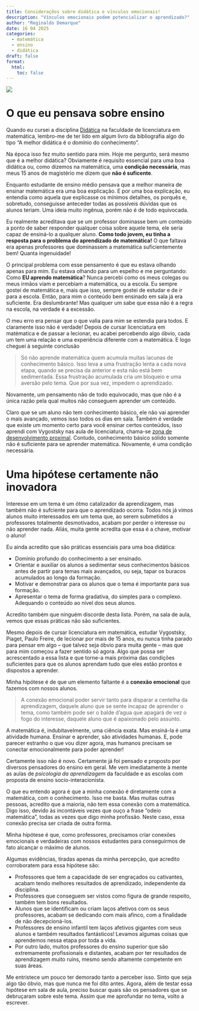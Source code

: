 ```yaml
---
title: Consideraçẽos sobre didática e vínculos emocionais!
description: "Vínculos emocionais podem potencializar o aprendizado?"
author: "Reginaldo Demarque"
date: 16 04 2025
categories:
  - matemática
  - ensino
  - didática
draft: false
format:
  html:
    toc: false
---
```


![](child-and-school.jpg)

# O que eu pensava sobre ensino

Quando eu cursei a disciplina [Didática](https://www3.dti.ufv.br/dti/catalogo/programa-analitico/62963) na faculdade de licenciatura em matemática, lembro-me de ter lido em algum livro da bibliografia algo do tipo  "A melhor didática é o domínio do conhecimento".

Na época isso fez muito sentido para mim. Hoje me pergunto, será mesmo que é a melhor didática? Obviamente é requisito  essencial para uma boa didática ou, como dizemos na matemática, uma **condição necessária**, mas meus 15 anos de magistério me dizem que **não é suficente**. 

Enquanto estudante de ensino médio pensava que a melhor maneira de ensinar matemática era uma boa explicação. E por uma boa explicação, eu entendia como aquela que explicasse os mínimos detalhes, os porquês e, sobretudo,  conseguisse anteceder todas as possíveis dúvidas que os alunos teriam. Uma ideia muito ingênua, porém não é de todo equivocada. 

Eu realmente acreditava que se um professor dominasse bem um conteúdo a ponto de saber responder qualquer coisa sobre aquele tema, ele seria capaz de ensiná-lo a qualquer aluno. **Como todo jovem, eu tinha a resposta para o problema do aprendizado de matemática!** O que faltava era apenas professores que dominassem a matemática suficientemente bem! Quanta ingenuidade!

O principal problema com esse pensamento é que eu estava olhando apenas para mim. Eu estava olhando para um espelho e me perguntando: Como **EU aprendo matemática**? Nunca percebi como os meus colegas ou meus irmãos viam e percebiam a matemática, ou a escola. Eu sempre gostei de matemática e, mais que isso, sempre gostei de estudar e de ir para a escola. Então, para mim o conteúdo bem ensinado em sala já era suficiente. Era deslumbrante! Mas qualquer um sabe que essa não é a regra na escola, na verdade é a excessão. 

O meu erro era pensar que o que valia para mim se estendia  para todos. E claramente isso não é verdade! 
Depois de cursar licenciatura em matématica e de passar a lecionar, eu acabei percebendo algo óbvio, cada um tem uma relação e uma experiência diferente com a matemática. E logo cheguei à seguinte conclusão 

> Só não aprende matemática quem acumula muitas lacunas de conhecimento básico. Isso leva a uma frustração lenta a cada nova etapa, quando se precisa da anterior e esta não está bem sedimentada. Essa frustração acumulada cria um bloqueio e uma aversão pelo tema. Que por sua vez, impedem o aprendizado. 

Novamente, um pensamento não de todo equivocado, mas que não é a única razão pela qual muitos não conseguem aprender um conteúdo. 

Claro que se um aluno não tem conhecimento básico, ele não vai aprender o mais avançado, vemos isso todos os dias em sala. Também é verdade que existe um momento certo para você ensinar certos conteúdos, isso aprendi com Vygostsky nas aula de licenciatura, chama-se [zona de desenvolvimento proximal](https://pt.wikipedia.org/wiki/Zona_de_desenvolvimento_proximal). Contudo, conhecimento básico sólido somente não é suficiente para se aprender matemática. Novamente, é uma condição necessária.



# Uma hipótese certamente não inovadora

Interesse em um tema é um ótmo catalizador da aprendizagem, mas também não é sufciente para que o aprendizado ocorra. Todos nós já vimos alunos muito interessados em um tema que, ao serem submetidos a professores totalmente desmotivados, acabam por perder o interesse ou não aprender nada. Aliás, muita gente acredita que essa é a chave, motivar o aluno!

Eu ainda acredito que são práticas essenciais para uma boa didática:

 - Domínio profundo do conhecimento a ser ensinado. 
 - Orientar e auxiliar os alunos a sedimentar seus conhecimentos básicos antes de partir para temas mais avançados, ou seja, tapar os buracos acumulados ao longo da formação.
 - Motivar e demonstrar para os alunos que o tema é importante para sua formação. 
 - Apresentar o tema de forma gradativa, do simples para o complexo. Adequando o conteúdo ao nível dos seus alunos. 
 
Acredito também que ninguém discorde desta lista. Porém, na sala de aula, vemos que essas práticas não são suficientes. 

Mesmo depois de cursar licenciatura em matemática, estudar Vygostsky, Piaget, Paulo Freire,  de lecionar por mais de 15 anos, eu nunca tinha parado para pensar em algo -- que talvez seja óbvio para muita gente -- mas que para mim começou a fazer sentido só agora. Algo que possa ser acrescentado a essa lista e que torne-a mais próxima das condições  suficientes para que os alunos aprendam tudo que eles estão prontos e dispostos a aprender. 

Minha hipótese é de que um elemento faltante é a **conexão emocional** que fazemos com nossos alunos. 

>A conexão emocional poder servir tanto para disparar a centelha da aprendizagem, daquele aluno que se sente incapaz de aprender o tema, como também pode ser o balde d'agua que apagará de vez o fogo do interesse, daquele aluno que é apaixonado pelo assunto.

A matemática é, indubitavelmente, uma ciência exata. Mas ensiná-la é uma atividade humana. Ensinar e aprender, são atividades humanas. E, pode parecer estranho o que vou dizer agora, mas humanos precisam se conectar emocionalmente para poder aprender! 

Certamente isso não é novo. Certamente já foi pensado e proposto por diversos pensadores do ensino em geral. Me vem imediatamente à mente as aulas de *psicologia da aprendizagem* da faculdade e as escolas com proposta de ensino socio-interacionista. 

O que eu entendo agora é que a minha conexão é diretamente com a matemática, com o conhecimento. Isso me basta. Mas muitas outras pessoas, acredito que a maioria, não tem essa conexão com a matemática. Digo isso, devido às incontáveis vezes que ouço a frase "odeio matemática", todas as vezes que digo minha profissão. Neste caso, essa conexão precisa ser criada de outra forma. 

Minha hipótese é que, como professores, precisamos criar conexões emocionais e verdadeiras com nossos estudantes para conseguirmos de fato alcançar o máximo de alunos.

Algumas evidências, tiradas apenas da minha percepção, que acredito corroboratem para essa hipótese são: 

 - Professores que tem a capacidade de ser engraçados ou cativantes, acabam tendo melhores resultados de aprendizado, independente da disciplina.
 - Professores que conseguem ser vistos como figura de grande respeito, também tem bons resultados.
 - Alunos que se identificam ou criam laços afetivos com os seus professores, acabam se dedicando com mais afinco, com a finalidade de não decepcioná-los. 
 - Professores de ensino infantil tem laços afetivos gigantes com seus alunos e também resultados fantásticos! Levamos algumas coisas que aprendemos nessa etapa por toda a vida.
 - Por outro lado, muitos professores do ensino superior que são extremamente profissionais e distantes, acabam por ter resultados de aprendizagem muito ruins, mesmo sendo altamente competente em suas áreas. 
 
Me entristece um pouco ter demorado tanto a perceber isso. Sinto que seja algo tão óbvio, mas que nunca me foi dito antes. Agora, além de testar essa hipótese em sala de aula, preciso buscar quais são os pensadores que se debruçaram sobre este tema. Assim que me aprofundar no tema, volto a escrever.


 




